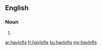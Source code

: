 ==English==

===Noun===
{{head|en|noun plural form}}

# {{plural of|hayloft|lang=en}}

[[ar:haylofts]]
[[fr:haylofts]]
[[ku:haylofts]]
[[my:haylofts]]
